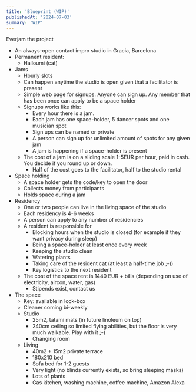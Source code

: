 ```yaml
---
title: 'Blueprint (WIP)'
publishedAt: '2024-07-03'
summary: 'WIP'
---
```


Everjam the project

- An always-open contact impro studio in Gracia, Barcelona
- Permanent resident: 
    - Halloumi (cat)
- Jams
    - Hourly slots
    - Can happen anytime the studio is open given that a facilitator is present
    - Simple web page for signups. Anyone can sign up. Any member that has been once can apply to be a space holder
    - Signups works like this:
        - Every hour there is a jam. 
        - Each jam has one space-holder, 5 dancer spots and one musician spot
        - Sign ups can be named or private
        - A person can sign up for unlimited amount of spots for any given jam
        - A jam is happening if a space-holder is present
    - The cost of a jam is on a sliding scale 1-5EUR per hour, paid in cash. You decide if you round up or down.
        - Half of the cost goes to the facilitator, half to the studio rental
- Space holding
    - A space holder gets the code/key to open the door
    - Collects money from participants
    - Holds space during a jam
- Residency
    - One or two people can live in the living space of the studio
    - Each residency is 4-6 weeks
    - A person can apply to any number of residencies
    - A resident is responsible for
        - Blocking hours when the studio is closed (for example if they want privacy during sleep)
        - Being a space-holder at least once every week
        - Keeping the studio clean
        - Watering plants
        - Taking care of the resident cat (at least a half-time job ;-))
        - Key logistics to the next resident
    - The cost of the space rent is 1440 EUR + bills (depending on use of electricity, aircon, water, gas)
        - Stipends exist, contact us
- The space
    - Key: available in lock-box
    - Cleaner coming bi-weekly
    - Studio
        - 25m2, tatami mats (in future linoleum on top)
        - 240cm ceiling so limited flying abilities, but the floor is very much walkable. Play with it ;-)
        - Changing room
    - Living
        - 40m2 + 15m2 private terrace
        - 180x210 bed
        - Sofa bed for 1-2 guests
        - Very light (no blinds currently exists, so bring sleeping masks)
        - Lots of plants
        - Gas kitchen, washing machine, coffee machine, Amazon Alexa


